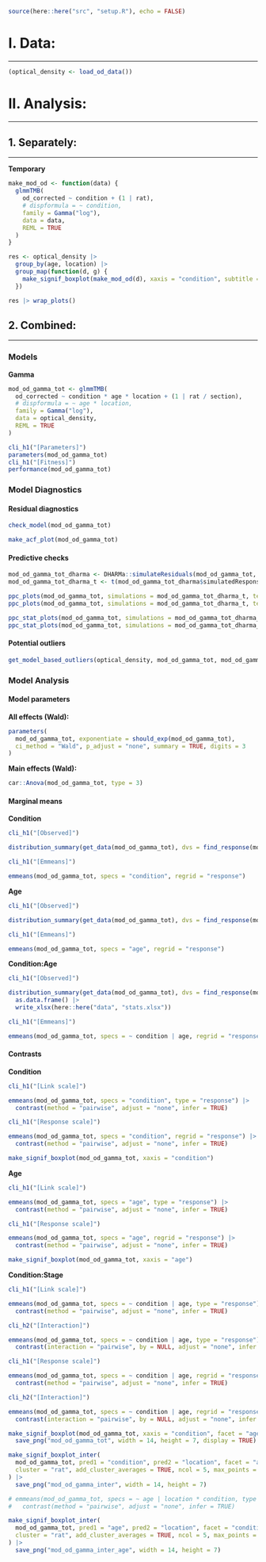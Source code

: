 ```r
source(here::here("src", "setup.R"), echo = FALSE)
```

<!----------------------------------------------------------------------------->
<!----------------------------------------------------------------------------->
# I. Data:
***

```r
(optical_density <- load_od_data())
```

<!----------------------------------------------------------------------------->
<!----------------------------------------------------------------------------->
# II. Analysis:
***

<!----------------------------------------------------------------------------->
## 1. Separately:
***

**Temporary**

```r
make_mod_od <- function(data) {
  glmmTMB(
    od_corrected ~ condition + (1 | rat),
    # dispformula = ~ condition,
    family = Gamma("log"),
    data = data,
    REML = TRUE
  )
}

res <- optical_density |>
  group_by(age, location) |> 
  group_map(function(d, g) {
    make_signif_boxplot(make_mod_od(d), xaxis = "condition", subtitle = paste0(g$age, " + ", g$location))
  })

res |> wrap_plots()
```


<!----------------------------------------------------------------------------->
## 2. Combined:
***

<!----------------------------------------------------------------------------->
### Models

**Gamma**

```r
mod_od_gamma_tot <- glmmTMB(
  od_corrected ~ condition * age * location + (1 | rat / section),
  # dispformula = ~ age * location,
  family = Gamma("log"),
  data = optical_density,
  REML = TRUE
)

cli_h1("[Parameters]")
parameters(mod_od_gamma_tot)
cli_h1("[Fitness]")
performance(mod_od_gamma_tot)
```

<!----------------------------------------------------------------------------->
### Model Diagnostics

#### Residual diagnostics

```r
check_model(mod_od_gamma_tot)

make_acf_plot(mod_od_gamma_tot)
```

#### Predictive checks

```r
mod_od_gamma_tot_dharma <- DHARMa::simulateResiduals(mod_od_gamma_tot, plot = FALSE, n = 300, seed = getOption("seed"))
mod_od_gamma_tot_dharma_t <- t(mod_od_gamma_tot_dharma$simulatedResponse)
```

```r
ppc_plots(mod_od_gamma_tot, simulations = mod_od_gamma_tot_dharma_t, term = "condition")
ppc_plots(mod_od_gamma_tot, simulations = mod_od_gamma_tot_dharma_t, term = "age")
```

```r
ppc_stat_plots(mod_od_gamma_tot, simulations = mod_od_gamma_tot_dharma_t, term = "condition")
ppc_stat_plots(mod_od_gamma_tot, simulations = mod_od_gamma_tot_dharma_t, term = "age")
```

#### Potential outliers

```r
get_model_based_outliers(optical_density, mod_od_gamma_tot, mod_od_gamma_tot_dharma, optical_density$od_corrected)
```

<!----------------------------------------------------------------------------->
### Model Analysis

#### Model parameters

**All effects (Wald):**

```r
parameters(
  mod_od_gamma_tot, exponentiate = should_exp(mod_od_gamma_tot),
  ci_method = "Wald", p_adjust = "none", summary = TRUE, digits = 3
)
```

**Main effects (Wald):**

```r
car::Anova(mod_od_gamma_tot, type = 3)
```

#### Marginal means

**Condition**

```r
cli_h1("[Observed]")

distribution_summary(get_data(mod_od_gamma_tot), dvs = find_response(mod_od_gamma_tot), between = "condition")

cli_h1("[Emmeans]")

emmeans(mod_od_gamma_tot, specs = "condition", regrid = "response")
```

**Age**

```r
cli_h1("[Observed]")

distribution_summary(get_data(mod_od_gamma_tot), dvs = find_response(mod_od_gamma_tot), between = "age")

cli_h1("[Emmeans]")

emmeans(mod_od_gamma_tot, specs = "age", regrid = "response")
```

**Condition:Age**

```r
cli_h1("[Observed]")

distribution_summary(get_data(mod_od_gamma_tot), dvs = find_response(mod_od_gamma_tot), between = c("condition", "age")) |>
  as.data.frame() |> 
  write_xlsx(here::here("data", "stats.xlsx"))

cli_h1("[Emmeans]")

emmeans(mod_od_gamma_tot, specs = ~ condition | age, regrid = "response")
```

#### Contrasts

**Condition**

```r
cli_h1("[Link scale]")

emmeans(mod_od_gamma_tot, specs = "condition", type = "response") |> 
  contrast(method = "pairwise", adjust = "none", infer = TRUE)

cli_h1("[Response scale]")

emmeans(mod_od_gamma_tot, specs = "condition", regrid = "response") |>
  contrast(method = "pairwise", adjust = "none", infer = TRUE)
```

```r
make_signif_boxplot(mod_od_gamma_tot, xaxis = "condition")
```

**Age**

```r
cli_h1("[Link scale]")

emmeans(mod_od_gamma_tot, specs = "age", type = "response") |> 
  contrast(method = "pairwise", adjust = "none", infer = TRUE)

cli_h1("[Response scale]")

emmeans(mod_od_gamma_tot, specs = "age", regrid = "response") |>
  contrast(method = "pairwise", adjust = "none", infer = TRUE)
```

```r
make_signif_boxplot(mod_od_gamma_tot, xaxis = "age")
```

**Condition:Stage**

```r
cli_h1("[Link scale]")

emmeans(mod_od_gamma_tot, specs = ~ condition | age, type = "response") |> 
  contrast(method = "pairwise", adjust = "none", infer = TRUE)

cli_h2("[Interaction]")

emmeans(mod_od_gamma_tot, specs = ~ condition | age, type = "response") |>
  contrast(interaction = "pairwise", by = NULL, adjust = "none", infer = TRUE)

cli_h1("[Response scale]")

emmeans(mod_od_gamma_tot, specs = ~ condition | age, regrid = "response") |>
  contrast(method = "pairwise", adjust = "none", infer = TRUE)

cli_h2("[Interaction]")

emmeans(mod_od_gamma_tot, specs = ~ condition | age, regrid = "response") |>
  contrast(interaction = "pairwise", by = NULL, adjust = "none", infer = TRUE)
```

```r
make_signif_boxplot(mod_od_gamma_tot, xaxis = "condition", facet = "age", ncol = 4, max_points = Inf) |> 
  save_png("mod_od_gamma_tot", width = 14, height = 7, display = TRUE)
```

```r
make_signif_boxplot_inter(
  mod_od_gamma_tot, pred1 = "condition", pred2 = "location", facet = "age", 
  cluster = "rat", add_cluster_averages = TRUE, ncol = 5, max_points = Inf
) |> 
  save_png("mod_od_gamma_inter", width = 14, height = 7)
```

```r
# emmeans(mod_od_gamma_tot, specs = ~ age | location * condition, type = "response") |> 
#   contrast(method = "pairwise", adjust = "none", infer = TRUE)
```

```r
make_signif_boxplot_inter(
  mod_od_gamma_tot, pred1 = "age", pred2 = "location", facet = "condition", 
  cluster = "rat", add_cluster_averages = TRUE, ncol = 5, max_points = Inf
) |> 
  save_png("mod_od_gamma_inter_age", width = 14, height = 7)
```

